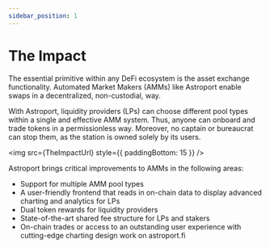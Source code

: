 ```yaml
---
sidebar_position: 1
---
```



# The Impact

The essential primitive within any DeFi ecosystem is the asset exchange functionality. Automated Market Makers (AMMs) like Astroport enable swaps in a decentralized, non-custodial, way. 

With Astroport, liquidity providers (LPs) can choose different pool types within a single and effective AMM system. Thus, anyone can onboard and trade tokens in a permissionless way. Moreover, no captain or bureaucrat can stop them, as the station is owned solely by its users.

<img src={TheImpactUrl} style={{ paddingBottom: 15 }} />

Astroport brings critical improvements to AMMs in the following areas:

- Support for multiple AMM pool types
- A user-friendly frontend that reads in on-chain data to display advanced charting and analytics for LPs
- Dual token rewards for liquidity providers
- State-of-the-art shared fee structure for LPs and stakers
- On-chain trades or access to an outstanding user experience with cutting-edge charting design work on astroport.fi
